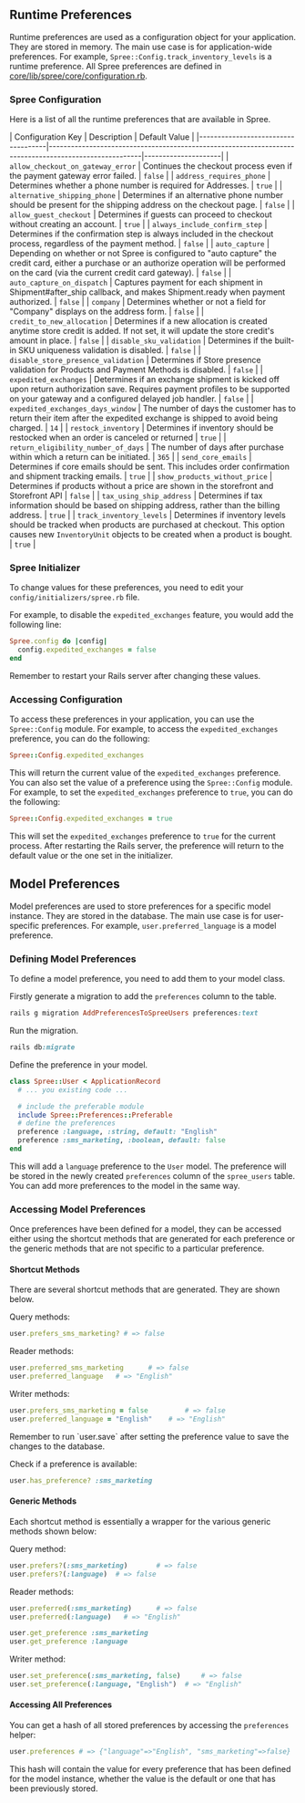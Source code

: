 ## Runtime Preferences

Runtime preferences are used as a configuration object for your application. They are stored in memory. The main use case is for application-wide preferences. For example, `Spree::Config.track_inventory_levels` is a runtime preference. All Spree preferences are defined in [core/lib/spree/core/configuration.rb](https://github.com/spree/spree/blob/main/core/lib/spree/core/configuration.rb).

### Spree Configuration

Here is a list of all the runtime preferences that are available in Spree.

 | Configuration Key                  | Description                                                                                           | Default Value       |
      |------------------------------------|-------------------------------------------------------------------------------------------------------|---------------------|
      | `allow_checkout_on_gateway_error`  | Continues the checkout process even if the payment gateway error failed.                             | `false`             |
      | `address_requires_phone`            | Determines whether a phone number is required for Addresses. | `true`              |
      | `alternative_shipping_phone`       | Determines if an alternative phone number should be present for the shipping address on the checkout page. | `false`         |
      | `allow_guest_checkout`             | Determines if guests can proceed to checkout without creating an account. | `true`              |
      | `always_include_confirm_step`      | Determines if the confirmation step is always included in the checkout process, regardless of the payment method. | `false`             |
      | `auto_capture`                     | Depending on whether or not Spree is configured to "auto capture" the credit card, either a purchase or an authorize operation will be performed on the card (via the current credit card gateway). | `false` |
      | `auto_capture_on_dispatch`         | Captures payment for each shipment in Shipment#after_ship callback, and makes Shipment.ready when payment authorized. | `false` |
      | `company`                          | Determines whether or not a field for "Company" displays on the address form. | `false`            |
      | `credit_to_new_allocation`         | Determines if a new allocation is created anytime store credit is added. If not set, it will update the store credit's amount in place. | `false`             |
      | `disable_sku_validation`             | Determines if the built-in SKU uniqueness validation is disabled. | `false`             |
      | `disable_store_presence_validation` | Determines if Store presence validation for Products and Payment Methods is disabled. | `false`             |
      | `expedited_exchanges`               | Determines if an exchange shipment is kicked off upon return authorization save. Requires payment profiles to be supported on your gateway and a configured delayed job handler. | `false`             |
      | `expedited_exchanges_days_window`   | The number of days the customer has to return their item after the expedited exchange is shipped to avoid being charged. | `14`                |
      | `restock_inventory`                 | Determines if inventory should be restocked when an order is canceled or returned                              | `true`              |
      | `return_eligibility_number_of_days` | The number of days after purchase within which a return can be initiated. | `365` |
      | `send_core_emails`                  | Determines if core emails should be sent. This includes order confirmation and shipment tracking emails. | `true`             |
      | `show_products_without_price`      | Determines if products without a price are shown in the storefront and Storefront API | `false`             |
      | `tax_using_ship_address`           | Determines if tax information should be based on shipping address, rather than the billing address.  | `true`              |
      | `track_inventory_levels`           | Determines if inventory levels should be tracked when products are purchased at checkout. This option causes new `InventoryUnit` objects to be created when a product is bought. | `true` |

### Spree Initializer

To change values for these preferences, you need to edit your `config/initializers/spree.rb` file.

For example, to disable the `expedited_exchanges` feature, you would add the following line:

```ruby
Spree.config do |config|
  config.expedited_exchanges = false
end
```

<Note>
  Remember to restart your Rails server after changing these values.
</Note>

### Accessing Configuration

To access these preferences in your application, you can use the `Spree::Config` module. For example, to access the `expedited_exchanges` preference, you can do the following:

```ruby
Spree::Config.expedited_exchanges
```

This will return the current value of the `expedited_exchanges` preference. You can also set the value of a preference using the `Spree::Config` module. For example, to set the `expedited_exchanges` preference to `true`, you can do the following:

```ruby
Spree::Config.expedited_exchanges = true
```

This will set the `expedited_exchanges` preference to `true` for the current process. After restarting the Rails server, the preference will return to the default value or the one set in the initializer.

## Model Preferences

Model preferences are used to store preferences for a specific model instance. They are stored in the database. The main use case is for user-specific preferences. For example, `user.preferred_language` is a model preference.

### Defining Model Preferences

To define a model preference, you need to add them to your model class.

Firstly generate a migration to add the `preferences` column to the table.

```ruby
rails g migration AddPreferencesToSpreeUsers preferences:text
```

Run the migration.

```ruby
rails db:migrate
```

Define the preference in your model.

```ruby
class Spree::User < ApplicationRecord
  # ... you existing code ...

  # include the preferable module
  include Spree::Preferences::Preferable
  # define the preferences
  preference :language, :string, default: "English"
  preference :sms_marketing, :boolean, default: false
end
```

This will add a `language` preference to the `User` model. The preference will be stored in the newly created `preferences` column of the `spree_users` table. You can add more preferences to the model in the same way.

### Accessing Model Preferences

Once preferences have been defined for a model, they can be accessed either using the shortcut methods that are generated for each preference or the generic methods that are not specific to a particular preference.

#### Shortcut Methods

There are several shortcut methods that are generated. They are shown below.

Query methods:

```ruby
user.prefers_sms_marketing? # => false
```

Reader methods:

```ruby
user.preferred_sms_marketing      # => false
user.preferred_language   # => "English"
```

Writer methods:

```ruby
user.prefers_sms_marketing = false         # => false
user.preferred_language = "English"    # => "English"
```

<Note>
  Remember to run `user.save` after setting the preference value to save the changes to the database.
</Note>

Check if a preference is available:

```ruby
user.has_preference? :sms_marketing
```

#### Generic Methods

Each shortcut method is essentially a wrapper for the various generic methods shown below:

Query method:

```ruby
user.prefers?(:sms_marketing)       # => false
user.prefers?(:language)  # => false
```

Reader methods:

```ruby
user.preferred(:sms_marketing)      # => false
user.preferred(:language)   # => "English"
```

```ruby
user.get_preference :sms_marketing
user.get_preference :language
```

Writer method:

```ruby
user.set_preference(:sms_marketing, false)     # => false
user.set_preference(:language, "English")  # => "English"
```

#### Accessing All Preferences

You can get a hash of all stored preferences by accessing the `preferences` helper:

```ruby
user.preferences # => {"language"=>"English", "sms_marketing"=>false}
```

This hash will contain the value for every preference that has been defined for the model instance, whether the value is the default or one that has been previously stored.